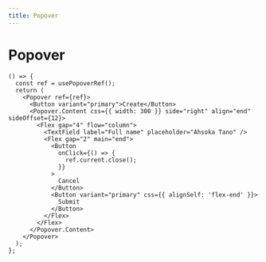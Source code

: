 ```yaml
---
title: Popover
---
```


# Popover

```tsx preview
() => {
  const ref = usePopoverRef();
  return (
    <Popover ref={ref}>
      <Button variant="primary">Create</Button>
      <Popover.Content css={{ width: 300 }} side="right" align="end" sideOffset={12}>
        <Flex gap="4" flow="column">
          <TextField label="Full name" placeholder="Ahsoka Tano" />
          <Flex gap="2" main="end">
            <Button
              onClick={() => {
                ref.current.close();
              }}
            >
              Cancel
            </Button>
            <Button variant="primary" css={{ alignSelf: 'flex-end' }}>
              Submit
            </Button>
          </Flex>
        </Flex>
      </Popover.Content>
    </Popover>
  );
};
```
